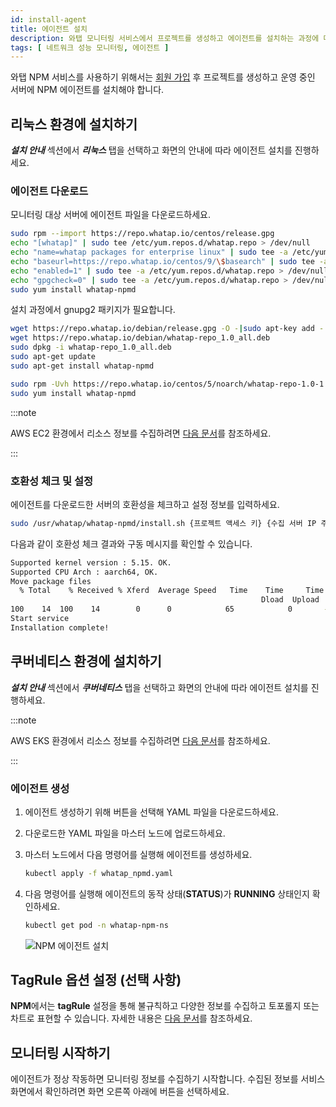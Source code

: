```yaml
---
id: install-agent
title: 에이전트 설치
description: 와탭 모니터링 서비스에서 프로젝트를 생성하고 에이전트를 설치하는 과정에 대해 알아봅니다.
tags: [ 네트워크 성능 모니터링, 에이전트 ]
---
```


와탭 NPM 서비스를 사용하기 위해서는 [회원 가입](https://www.whatap.io/ko/signup/) 후 프로젝트를 생성하고 운영 중인 서버에 NPM 에이전트를 설치해야 합니다.


<Createprojectv2 /> 


<Accesskey />


## 리눅스 환경에 설치하기

***설치 안내*** 섹션에서 ***리눅스*** 탭을 선택하고 화면의 안내에 따라 에이전트 설치를 진행하세요.

### 에이전트 다운로드

모니터링 대상 서버에 에이전트 파일을 다운로드하세요.

<Tabs groupId="os">
<TabItem value="al" label="Amazon Linux">

```bash
sudo rpm --import https://repo.whatap.io/centos/release.gpg
echo "[whatap]" | sudo tee /etc/yum.repos.d/whatap.repo > /dev/null
echo "name=whatap packages for enterprise linux" | sudo tee -a /etc/yum.repos.d/whatap.repo > /dev/null
echo "baseurl=https://repo.whatap.io/centos/9/\$basearch" | sudo tee -a /etc/yum.repos.d/whatap.repo > /dev/null
echo "enabled=1" | sudo tee -a /etc/yum.repos.d/whatap.repo > /dev/null
echo "gpgcheck=0" | sudo tee -a /etc/yum.repos.d/whatap.repo > /dev/null
sudo yum install whatap-npmd
```

</TabItem>
<TabItem value="du" label="Debian/Ubuntu">

설치 과정에서 gnupg2 패키지가 필요합니다.

```bash
wget https://repo.whatap.io/debian/release.gpg -O -|sudo apt-key add -
wget https://repo.whatap.io/debian/whatap-repo_1.0_all.deb
sudo dpkg -i whatap-repo_1.0_all.deb
sudo apt-get update
sudo apt-get install whatap-npmd
```

</TabItem>
<TabItem value="rc" label="Red Hat/CentOS">

```bash
sudo rpm -Uvh https://repo.whatap.io/centos/5/noarch/whatap-repo-1.0-1.noarch.rpm
sudo yum install whatap-npmd
```

</TabItem>
</Tabs>

:::note

AWS EC2 환경에서 리소스 정보를 수집하려면 [다음 문서](set-aws-resource-options#set-aws-resource-ec2)를 참조하세요.

:::

### 호환성 체크 및 설정

에이전트를 다운로드한 서버의 호환성을 체크하고 설정 정보를 입력하세요.

```bash
sudo /usr/whatap/whatap-npmd/install.sh {프로젝트 액세스 키} {수집 서버 IP 주소}
```

다음과 같이 호환성 체크 결과와 구동 메시지를 확인할 수 있습니다.

```bash
Supported kernel version : 5.15. OK.
Supported CPU Arch : aarch64, OK.
Move package files
  % Total    % Received % Xferd  Average Speed   Time    Time     Time  Current
                                                        Dload  Upload     Total   Spent    Left     Speed
100    14  100    14        0      0            65            0       --:--:-- --:--:-- --:--:--        65
Start service
Installation complete!
```


## 쿠버네티스 환경에 설치하기

***설치 안내*** 섹션에서 ***쿠버네티스*** 탭을 선택하고 화면의 안내에 따라 에이전트 설치를 진행하세요.

:::note

AWS EKS 환경에서 리소스 정보를 수집하려면 [다음 문서](set-aws-resource-options#set-aws-resource-eks)를 참조하세요.

:::

### 에이전트 생성

1. 에이전트 생성하기 위해 <Cmdname sid="download" className="uitext" /> 버튼을 선택해 YAML 파일을 다운로드하세요.

1. 다운로드한 YAML 파일을 마스터 노드에 업로드하세요.

1. 마스터 노드에서 다음 명령어를 실행해 에이전트를 생성하세요.

    ```bash
    kubectl apply -f whatap_npmd.yaml
    ```

1. 다음 명령어를 실행해 에이전트의 동작 상태(**STATUS**)가 **RUNNING** 상태인지 확인하세요.

    ```bash
    kubectl get pod -n whatap-npm-ns
    ```

    ![NPM 에이전트 설치](/img/npm-k8s-check-running.png)


## TagRule 옵션 설정 (선택 사항)

**NPM**에서는 **tagRule** 설정을 통해 불규칙하고 다양한 정보를 수집하고 토포롤지 또는 차트로 표현할 수 있습니다. 자세한 내용은 [다음 문서](set-tagrule)를 참조하세요.


## 모니터링 시작하기

에이전트가 정상 작동하면 모니터링 정보를 수집하기 시작합니다. 수집된 정보를 서비스 화면에서 확인하려면 화면 오른쪽 아래에 <Cmdname sid="MNU06848" className="uitext" /> 버튼을 선택하세요.
